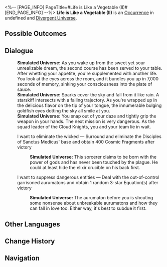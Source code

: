 <%-- [PAGE_INFO]
PageTitle=#Life is Like a Vegetable (II)#
[END_PAGE_INFO] --%>
{{Stub}}
{{Simulated Universe Event Infobox
|id            = 24901-1
|title         = 
|image         = <!--TBA: SpriteOutput/Rogue/RandomEvent/PicRogueEvent_30.png-->
|domains_su    = 
|domains_swarm = 
|domains_gng   = 
|domains_du    = Unknown
|domains_und   = 
|requirements  = 
|prev          = 
|next          = 
|characters    = 
|factions      = 
|order         = 
|order_du      = 128
}}
'''Life is Like a Vegetable (II)''' is an [[Divergent Universe/Occurrence|Occurrence]] in undefined and [[Divergent Universe]].

==Possible Outcomes==
{{Possible Outcomes
|choice_1 = I want to eliminate the wicked
|result_1 = Surround and eliminate the Disciples of Sanctus Medicus' base and obtain 400 Cosmic Fragments after victory

|choice_2 = I want to suppress dangerous entities
|result_2 = Deal with the out-of-control garrisoned aurumatons and obtain 1 random 3-star Equation(s) after victory

}}
<!--
==Gameplay Notes==
* 
-->
==Dialogue==
{{Dialogue Start}}
:'''Simulated Universe:''' As you wake up from the sweet yet sour unrealizable dream, the second course has been served to your table. After whetting your appetite, you're supplemented with another life. You look at the eyes across the room, and it bundles you up in 7,000 seconds of memory, sinking your consciousness into the plate of sauce.
:'''Simulated Universe:''' Sparks cover the sky and fall from it like rain. A starskiff intersects with a falling trajectory. As you're wrapped up in the delicious flavor on the tip of your tongue, the innumerable bulging goldfish eyes dotting the sky all smile at you.
:'''Simulated Universe:''' You snap out of your daze and tightly grip the weapon in your hands. The next mission is very dangerous. As the squad leader of the Cloud Knights, you and your team lie in wait.
:{{DIcon|Star}} I want to eliminate the wicked &mdash; Surround and eliminate the Disciples of Sanctus Medicus' base and obtain 400 Cosmic Fragments after victory
::'''Simulated Universe:''' This sorcerer claims to be born with the power of gods and has never been touched by the plague. He could at least hide the elixir crucible on his back first.
:{{DIcon|Star}} I want to suppress dangerous entities &mdash; Deal with the out-of-control garrisoned aurumatons and obtain 1 random 3-star Equation(s) after victory
::'''Simulated Universe:''' The aurumaton before you is shouting some nonsense about unbreakable aurumatons and how they can fall in love too. Either way, it's best to subdue it first.
{{Dialogue End}}

==Other Languages==
{{Other Languages
|en   = Life is Like a Vegetable (II)
|zhs  = 人生如菜（其二）
|zht  = 人生如菜（其二）
|ja   = {{Rubi|人生|じんせい}}は{{Rubi|料理|りょうり}}の{{Rubi|如|ごと}}く（その2）
|ko   = 인생은 채소와 같다 (2)
|es   = La vida es como la verdura (II)
|fr   = La vie est comme un légume (II)
|ru   = Жизнь как пища II
|th   = ชีวิตดั่งพืชผัก (2)
|vi   = Nhân Sinh Như Rau Cải (II)
|de   = Das Leben ist wie Gemüse (II)
|id   = Hidup Bagai Sayur (2)
|pt   = A Vida É Como um Legume (II)
}}

==Change History==
{{Change History|2.7}}

==Navigation==
{{Occurrence Navbox}}
